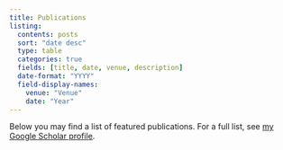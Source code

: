 ```yaml
---
title: Publications
listing:
  contents: posts
  sort: "date desc"
  type: table
  categories: true
  fields: [title, date, venue, description]
  date-format: "YYYY"
  field-display-names:
    venue: "Venue"
    date: "Year"
---
```


Below you may find a list of featured publications. For a full list, see [my Google Scholar profile](https://scholar.google.com/citations?user=e7KRRa8AAAAJ&hl=en).

